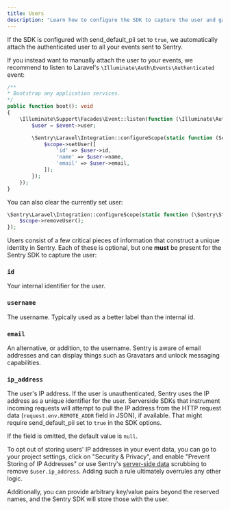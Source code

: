 ```yaml
---
title: Users
description: "Learn how to configure the SDK to capture the user and gain critical pieces of information that construct a unique identity in Sentry."
---
```


If the SDK is configured with <PlatformLink to="/configuration/options/#send_default_pii">send_default_pii</PlatformLink> set to `true`, we automatically attach the authenticated user to all your events sent to Sentry. 

If you instead want to manually attach the user to your events, we recommend to listen to Laravel's `\Illuminate\Auth\Events\Authenticated` event:

```php {filename:app/Providers/AppServiceProvider.php}
/**
* Bootstrap any application services.
*/
public function boot(): void
{
    \Illuminate\Support\Facades\Event::listen(function (\Illuminate\Auth\Events\Authenticated $event) {
        $user = $event->user;

        \Sentry\Laravel\Integration::configureScope(static function (Scope $scope) use ($user): void {
            $scope->setUser([
                'id' => $user->id,
                'name' => $user->name,
                'email' => $user->email,
            ]);
        });
    });
}
```

You can also clear the currently set user:

```php
\Sentry\Laravel\Integration::configureScope(static function (\Sentry\State\Scope $scope): void {
    $scope->removeUser();
});
```

Users consist of a few critical pieces of information that construct a unique identity in Sentry. Each of these is optional, but one **must** be present for the Sentry SDK to capture the user:

<DefinitionList>

### `id`

Your internal identifier for the user.

### `username`

The username. Typically used as a better label than the internal id.

### `email`

An alternative, or addition, to the username. Sentry is aware of email addresses and can display things such as Gravatars and unlock messaging capabilities.

### `ip_address`

The user's IP address. If the user is unauthenticated, Sentry uses the IP address as a unique identifier for the user.
Serverside SDKs that instrument incoming requests will attempt to pull the IP address from the HTTP request data (`request.env.REMOTE_ADDR` field in JSON), if available. That might require <PlatformLink to="/configuration/options/#send_default_pii">send_default_pii</PlatformLink> set to `true` in the SDK options.

If the field is omitted, the default value is `null`.

To opt out of storing users' IP addresses in your event data, you can go to your project settings, click on "Security & Privacy", and enable "Prevent Storing of IP Addresses" or use Sentry's [server-side data](/security-legal-pii/scrubbing/) scrubbing to remove `$user.ip_address`. Adding such a rule ultimately overrules any other logic.

</DefinitionList>

Additionally, you can provide arbitrary key/value pairs beyond the reserved names, and the Sentry SDK will store those with the user.
